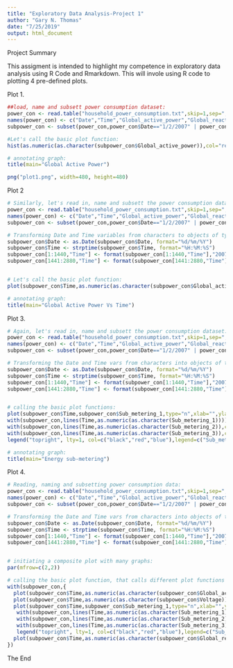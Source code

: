 ---
title: "Exploratory Data Analysis-Project 1"
author: "Gary N. Thomas"
date: "7/25/2019"
output: html_document
---

Project Summary

This assigment is intended to highlight my competence in exploratory data analysis using R Code and Rmarkdown. This will invole using R code to plotting  4 pre-defined plots.

Plot 1.
```{r}
##load, name and subsett power consumption dataset:
power_con <- read.table("household_power_consumption.txt",skip=1,sep=";")
names(power_con) <- c("Date","Time","Global_active_power","Global_reactive_power","Voltage","Global_intensity","Sub_metering_1","Sub_metering_2","Sub_metering_3")
subpower_con <- subset(power_con,power_con$Date=="1/2/2007" | power_con$Date =="2/2/2007")

#Let's call the basic plot function:
hist(as.numeric(as.character(subpower_con$Global_active_power)),col="red",main="Global Active Power",xlab="Global Active Power(kilowatts)")

# annotating graph:
title(main="Global Active Power")

png("plot1.png", width=480, height=480)

```

Plot 2

```{r}
# Similarly, let's read in, name and subsett the power consumption dataset:
power_con <- read.table("household_power_consumption.txt",skip=1,sep=";")
names(power_con) <- c("Date","Time","Global_active_power","Global_reactive_power","Voltage","Global_intensity","Sub_metering_1","Sub_metering_2","Sub_metering_3")
subpower_con <- subset(power_con,power_con$Date=="1/2/2007" | power_con$Date =="2/2/2007")

# Transforming Date and Time variables from characters to objects of type Date and POSIXlt alike:
subpower_con$Date <- as.Date(subpower_con$Date, format="%d/%m/%Y")
subpower_con$Time <- strptime(subpower_con$Time, format="%H:%M:%S")
subpower_con[1:1440,"Time"] <- format(subpower_con[1:1440,"Time"],"2007-02-01 %H:%M:%S")
subpower_con[1441:2880,"Time"] <- format(subpower_con[1441:2880,"Time"],"2007-02-02 %H:%M:%S")


# Let's call the basic plot function:
plot(subpower_con$Time,as.numeric(as.character(subpower_con$Global_active_power)),type="l",xlab="",ylab="Global Active Power (kilowatts)") 

# annotating graph:
title(main="Global Active Power Vs Time")
```



Plot 3.
```{r}
# Again, let's read in, name and subsett the power consumption dataset:
power_con <- read.table("household_power_consumption.txt",skip=1,sep=";")
names(power_con) <- c("Date","Time","Global_active_power","Global_reactive_power","Voltage","Global_intensity","Sub_metering_1","Sub_metering_2","Sub_metering_3")
subpower_con <- subset(power_con,power_con$Date=="1/2/2007" | power_con$Date =="2/2/2007")

# Transforming the Date and Time vars from characters into objects of type Date and POSIXlt alike:
subpower_con$Date <- as.Date(subpower_con$Date, format="%d/%m/%Y")
subpower_con$Time <- strptime(subpower_con$Time, format="%H:%M:%S")
subpower_con[1:1440,"Time"] <- format(subpower_con[1:1440,"Time"],"2007-02-01 %H:%M:%S")
subpower_con[1441:2880,"Time"] <- format(subpower_con[1441:2880,"Time"],"2007-02-02 %H:%M:%S")


# calling the basic plot functions:
plot(subpower_con$Time,subpower_con$Sub_metering_1,type="n",xlab="",ylab="Energy sub metering")
with(subpower_con,lines(Time,as.numeric(as.character(Sub_metering_1))))
with(subpower_con,lines(Time,as.numeric(as.character(Sub_metering_2)),col="red"))
with(subpower_con,lines(Time,as.numeric(as.character(Sub_metering_3)),col="blue"))
legend("topright", lty=1, col=c("black","red","blue"),legend=c("Sub_metering_1","Sub_metering_2","Sub_metering_3"))

# annotating graph:
title(main="Energy sub-metering")
```




Plot 4.
```{r}
# Reading, naming and subsetting power consumption data:
power_con <- read.table("household_power_consumption.txt",skip=1,sep=";")
names(power_con) <- c("Date","Time","Global_active_power","Global_reactive_power","Voltage","Global_intensity","Sub_metering_1","Sub_metering_2","Sub_metering_3")
subpower_con <- subset(power_con,power_con$Date=="1/2/2007" | power_con$Date =="2/2/2007")

# Transforming the Date and Time vars from characters into objects of type Date and POSIXlt alike:
subpower_con$Date <- as.Date(subpower_con$Date, format="%d/%m/%Y")
subpower_con$Time <- strptime(subpower_con$Time, format="%H:%M:%S")
subpower_con[1:1440,"Time"] <- format(subpower_con[1:1440,"Time"],"2007-02-01 %H:%M:%S")
subpower_con[1441:2880,"Time"] <- format(subpower_con[1441:2880,"Time"],"2007-02-02 %H:%M:%S")


# initiating a composite plot with many graphs:
par(mfrow=c(2,2))

# calling the basic plot function, that calls different plot functions to render the 4 distinct plots that form the graph:
with(subpower_con,{
  plot(subpower_con$Time,as.numeric(as.character(subpower_con$Global_active_power)),type="l",  xlab="",ylab="Global Active Power")  
  plot(subpower_con$Time,as.numeric(as.character(subpower_con$Voltage)), type="l",xlab="datetime",ylab="Voltage")
  plot(subpower_con$Time,subpower_con$Sub_metering_1,type="n",xlab="",ylab="Energy sub metering")
   with(subpower_con,lines(Time,as.numeric(as.character(Sub_metering_1))))
   with(subpower_con,lines(Time,as.numeric(as.character(Sub_metering_2)),col="red"))
   with(subpower_con,lines(Time,as.numeric(as.character(Sub_metering_3)),col="blue"))
   legend("topright", lty=1, col=c("black","red","blue"),legend=c("Sub_metering_1","Sub_metering_2","Sub_metering_3"), cex = 0.6)
  plot(subpower_con$Time,as.numeric(as.character(subpower_con$Global_reactive_power)),type="l",xlab="datetime",ylab="Global_reactive_power")
})
```



The End

